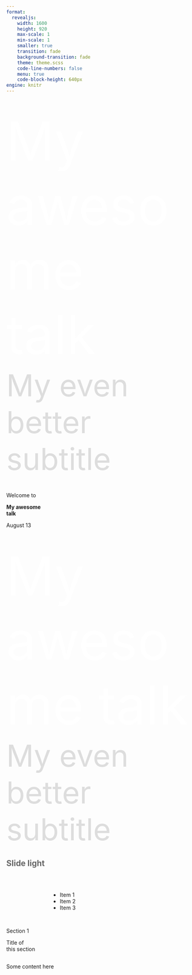 ```yaml
---
format: 
  revealjs:
    width: 1600
    height: 920
    max-scale: 1
    min-scale: 1
    smaller: true
    transition: fade
    background-transition: fade
    theme: theme.scss
    code-line-numbers: false
    menu: true
    code-block-height: 640px
engine: knitr
---
```


# {background-image="assets/background/title-slide.png" background-size="1700px" background-color="white"}

[My awesome <br/>talk]{style="color:#fff;font-size:140px;"}
<br/>
[My even <br/> better subtitle]{style="color:#ddd;font-size:80px;"}


# {background-image="assets/background/title-slide-light.png" background-size="1700px" background-color="white"}

::: {.content-slide-thin}
Welcome to
:::

::: {.content-slide}
**My awesome<br/>talk**
:::

::: {.content-slide-thin}
August 13
:::

# {background-image="assets/background/title-slide-dark.png" background-size="1700px" background-color="white"}

[My awesome talk]{style="color:#fff;font-size:140px;"}
<br/>
[My even <br/> better subtitle]{style="color:#ddd;font-size:80px;"}


## [Slide light]{style="color:#666;"} {background-image="assets/background/slide-light.png" background-size="1700px" background-color="white"}

<br/>

:::{.columns}
::: {.column width="20%"}
:::

::: {.column width="80%"}
::: custom
- Item 1
- Item 2
- Item 3
:::
:::
:::


## {background-image="assets/background/content-slide.png" background-size="1700px" background-color="#2a7070"}

:::{.content-slide-title}
Section 1
:::

:::{.content-slide}
Title of <br/> this section
:::

## {background-image="assets/background/boxed-green.png" background-size="1700px" background-color="#799857"}

:::{.dark-slide}
Some content here
:::

## {background-image="assets/background/thank-you.png" background-size="1700px" background-color="#2a7070"}

